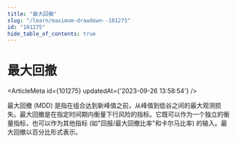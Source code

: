 ```yaml
---
title: "最大回撤"
slug: "/learn/maximum-drawdown--101275"
id: "101275"
hide_table_of_contents: true
---
```



# 最大回撤

<ArticleMeta id={101275} updatedAt={'2023-09-26 13:58:54'} />
<div className='border-solid border-b border-t-0 my-4 border-[var(--ifm-color-gray-300)]' />

最大回撤 (MDD) 是指在组合达到新峰值之前，从峰值到低谷之间的最大观测损失。最大回撤是在指定时间期内衡量下行风险的指标。它既可以作为一个独立的衡量指标，也可以作为其他指标 (如"回报/最大回撤比率"和卡尔马比率) 的输入。最大回撤以百分比形式表示。
